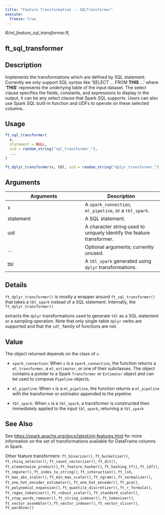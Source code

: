 ```yaml
---
title: "Feature Transformation -- SQLTransformer"
execute:
  freeze: true
---
```


*R/ml_feature_sql_transformer.R,*

## ft_sql_transformer

## Description
Implements the transformations which are defined by SQL statement. Currently we   only support SQL syntax like 'SELECT ... FROM __THIS__ ...' where '__THIS__' represents   the underlying table of the input dataset. The select clause specifies the   fields, constants, and expressions to display in the output, it can be any   select clause that Spark SQL supports. Users can also use Spark SQL built-in   function and UDFs to operate on these selected columns. 


## Usage
```r
ft_sql_transformer( 
  x, 
  statement = NULL, 
  uid = random_string("sql_transformer_"), 
  ... 
) 

ft_dplyr_transformer(x, tbl, uid = random_string("dplyr_transformer_"), ...) 
```

## Arguments
|Arguments|Description|
|---|---|
| x | A `spark_connection`, `ml_pipeline`, or a `tbl_spark`. |
| statement | A SQL statement. |
| uid | A character string used to uniquely identify the feature transformer. |
| ... | Optional arguments; currently unused. |
| tbl | A `tbl_spark` generated using `dplyr` transformations. |

## Details

`ft_dplyr_transformer()` is mostly a wrapper around `ft_sql_transformer()` that   takes a `tbl_spark` instead of a SQL statement. Internally, the `ft_dplyr_transformer()`

  extracts the `dplyr` transformations used to generate `tbl` as a SQL statement or a   sampling operation. Note that only single-table `dplyr` verbs are supported and that the   `sdf_` family of functions are not. 


## Value

The object returned depends on the class of `x`. 

  

- `spark_connection`: When `x` is a `spark_connection`, the function returns a `ml_transformer`,   a `ml_estimator`, or one of their subclasses. The object contains a pointer to   a Spark `Transformer` or `Estimator` object and can be used to compose   `Pipeline` objects. 

  

- `ml_pipeline`: When `x` is a `ml_pipeline`, the function returns a `ml_pipeline` with   the transformer or estimator appended to the pipeline. 

  

- `tbl_spark`: When `x` is a `tbl_spark`, a transformer is constructed then   immediately applied to the input `tbl_spark`, returning a `tbl_spark`



## See Also

See [https://spark.apache.org/docs/latest/ml-features.html](https://spark.apache.org/docs/latest/ml-features.html) for   more information on the set of transformations available for DataFrame   columns in Spark. 

Other feature transformers:  `ft_binarizer()`, `ft_bucketizer()`, `ft_chisq_selector()`, `ft_count_vectorizer()`, `ft_dct()`, `ft_elementwise_product()`, `ft_feature_hasher()`, `ft_hashing_tf()`, `ft_idf()`, `ft_imputer()`, `ft_index_to_string()`, `ft_interaction()`, `ft_lsh`, `ft_max_abs_scaler()`, `ft_min_max_scaler()`, `ft_ngram()`, `ft_normalizer()`, `ft_one_hot_encoder_estimator()`, `ft_one_hot_encoder()`, `ft_pca()`, `ft_polynomial_expansion()`, `ft_quantile_discretizer()`, `ft_r_formula()`, `ft_regex_tokenizer()`, `ft_robust_scaler()`, `ft_standard_scaler()`, `ft_stop_words_remover()`, `ft_string_indexer()`, `ft_tokenizer()`, `ft_vector_assembler()`, `ft_vector_indexer()`, `ft_vector_slicer()`, `ft_word2vec()`


